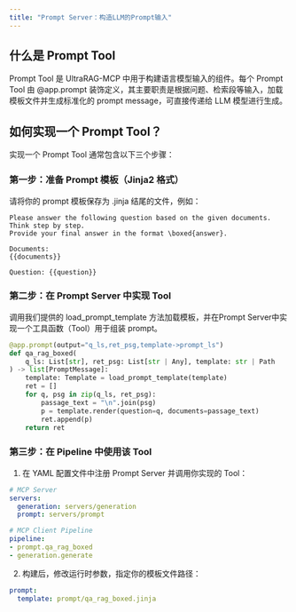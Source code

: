 ```yaml
---
title: "Prompt Server：构造LLM的Prompt输入"
---
```


## 什么是 Prompt Tool

Prompt Tool 是 UltraRAG-MCP 中用于构建语言模型输入的组件。每个 Prompt Tool 由 @app.prompt 装饰定义，其主要职责是根据问题、检索段等输入，加载模板文件并生成标准化的 prompt message，可直接传递给 LLM 模型进行生成。

## 如何实现一个 Prompt Tool？

实现一个 Prompt Tool 通常包含以下三个步骤：

### 第一步：准备 Prompt 模板（Jinja2 格式）

请将你的 prompt 模板保存为 .jinja 结尾的文件，例如：

```jinja
Please answer the following question based on the given documents.
Think step by step.
Provide your final answer in the format \boxed{answer}.

Documents:
{{documents}}

Question: {{question}}
```

### 第二步：在 Prompt Server 中实现 Tool

调用我们提供的 load_prompt_template 方法加载模板，并在Prompt Server中实现一个工具函数（Tool）用于组装 prompt。

```python
@app.prompt(output="q_ls,ret_psg,template->prompt_ls")
def qa_rag_boxed(
    q_ls: List[str], ret_psg: List[str | Any], template: str | Path
) -> list[PromptMessage]:
    template: Template = load_prompt_template(template)
    ret = []
    for q, psg in zip(q_ls, ret_psg):
        passage_text = "\n".join(psg)
        p = template.render(question=q, documents=passage_text)
        ret.append(p)
    return ret
```

### 第三步：在 Pipeline 中使用该 Tool

1. 在 YAML 配置文件中注册 Prompt Server 并调用你实现的 Tool：

```yaml
# MCP Server
servers:
  generation: servers/generation
  prompt: servers/prompt

# MCP Client Pipeline
pipeline:
- prompt.qa_rag_boxed
- generation.generate
```

2. 构建后，修改运行时参数，指定你的模板文件路径：

```yaml
prompt:
  template: prompt/qa_rag_boxed.jinja
```